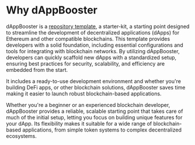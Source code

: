 # Why dAppBooster

dAppBooster is a [repository template](https://github.com/BootNodeDev/dAppBooster), a starter-kit, a starting point designed to streamline the development of decentralized applications (dApps) for Ethereum and other compatible blockchains. This template provides developers with a solid foundation, including essential configurations and tools for integrating with blockchain networks. By utilizing dAppBooster, developers can quickly scaffold new dApps with a standardized setup, ensuring best practices for security, scalability, and efficiency are embedded from the start.

It includes a ready-to-use development environment and whether you're building DeFi apps, or other blockchain solutions, dAppBooster saves time making it easier to launch robust blockchain-based applications.

Whether you're a beginner or an experienced blockchain developer, dAppBooster provides a reliable, scalable starting point that takes care of much of the initial setup, letting you focus on building unique features for your dApp. Its flexibility makes it suitable for a wide range of blockchain-based applications, from simple token systems to complex decentralized ecosystems.